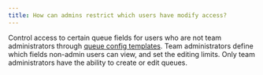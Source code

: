 ```yaml
---
title: How can admins restrict which users have modify access?
---
```


Control access to certain queue fields for users who are not team administrators through [queue config templates](/platform/launch/setup-queue-advanced/). Team administrators define which fields non-admin users can view, and set the editing limits. Only team administrators have the ability to create or edit queues.